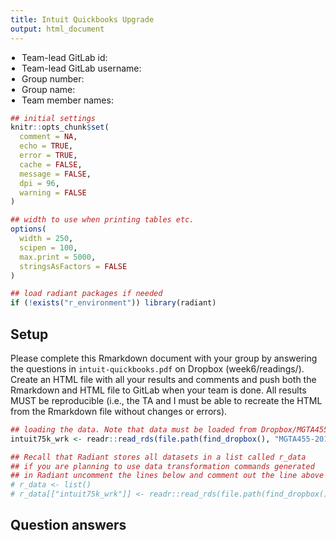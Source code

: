 ```yaml
---
title: Intuit Quickbooks Upgrade
output: html_document
---
```


* Team-lead GitLab id:
* Team-lead GitLab username:
* Group number:
* Group name:
* Team member names:

```r
## initial settings
knitr::opts_chunk$set(
  comment = NA,
  echo = TRUE,
  error = TRUE,
  cache = FALSE,
  message = FALSE,
  dpi = 96,
  warning = FALSE
)

## width to use when printing tables etc.
options(
  width = 250,
  scipen = 100,
  max.print = 5000,
  stringsAsFactors = FALSE
)

## load radiant packages if needed
if (!exists("r_environment")) library(radiant)
```

<style>
.table {
  width: auto;
}
ul, ol {
  padding-left: 18px;
}
pre, code, pre code {
  overflow: auto;
  white-space: pre;
  word-wrap: normal;
  background-color: #ffffff;
}
</style>

## Setup

Please complete this Rmarkdown document with your group by answering the questions in `intuit-quickbooks.pdf` on Dropbox (week6/readings/). Create an HTML file with all your results and comments and push both the Rmarkdown and HTML file to GitLab when your team is done. All results MUST be reproducible (i.e., the TA and I must be able to recreate the HTML from the Rmarkdown file without changes or errors).

```r
## loading the data. Note that data must be loaded from Dropbox/MGTA455-2018/data
intuit75k_wrk <- readr::read_rds(file.path(find_dropbox(), "MGTA455-2018/data/intuit75k.rds"))

## Recall that Radiant stores all datasets in a list called r_data 
## if you are planning to use data transformation commands generated 
## in Radiant uncomment the lines below and comment out the line above
# r_data <- list()
# r_data[["intuit75k_wrk"]] <- readr::read_rds(file.path(find_dropbox(), "MGTA455-2018/data/intuit75k.rds"))
```

## Question answers



